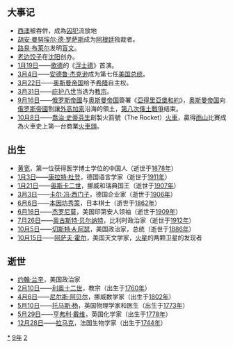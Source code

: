 {{yearTOC|1829|清'''[[道光|道光]]九年'''；越南'''[[明命|明命]]十年'''；日本'''[[文政|文政]]十二年'''}}
== 大事记 ==
*[[西澳大利亞|西澳]]被吞併，成為[[囚犯|囚犯]]流放地
*[[胡安·曼努埃尔·德·罗萨斯|胡安·曼努埃尔·德·罗萨斯]]成为[[阿根廷|阿根廷]]独裁者。
*[[路易·布莱尔|路易·布莱尔]]发明[[盲文|盲文]]。
*[[老边饺子|老边饺子]]在[[沈阳市|沈阳]]创办。
*[[1月19日|1月19日]]——[[歌德|歌德]]的《[[浮士德|浮士德]]》首演。
*[[3月4日|3月4日]]——[[安德鲁·杰克逊|安德鲁·杰克逊]]成为第七任[[美国总统|美国总统]]。
*[[3月22日|3月22日]]——[[奥斯曼帝国|奥斯曼帝国]]给予[[希腊|希腊]]自主权。
*[[3月31日|3月31日]]——[[庇护八世|庇护八世]]当选为[[教宗|教宗]]。
*[[9月16日|9月16日]]——[[俄罗斯帝國|俄罗斯帝國]]与[[奥斯曼帝国|奥斯曼帝国]]簽署《[[亞得里亞堡和約|亞得里亞堡和約]]》，[[奥斯曼帝国|奥斯曼帝国]]向[[俄罗斯帝國|俄罗斯帝國]]割讓[[外高加索|外高加索]]沿海的領土，[[第八次俄土戰爭|第八次俄土戰爭]]结束。
*[[10月8日|10月8日]]——[[喬治·史蒂芬生|喬治·史蒂芬生]]創製火箭號（The Rocket）[[蒸汽機車|火車]]，贏得[[雨山_(英國)|雨山]]比賽成為火車史上第一台商業[[火車頭|火車頭]]。

== 出生 ==
*[[黄宽|黄宽]]，第一位获得医学博士学位的中国人（逝世于[[1878年|1878年]]）
*[[1月3日|1月3日]]——[[康拉特·杜登|康拉特·杜登]]，德国语言学家（逝世于[[1911年|1911年]]）
*[[1月21日|1月21日]]——[[奥斯卡二世|奥斯卡二世]]，挪威和瑞典国王（逝世于[[1907年|1907年]]）
*[[3月3日|3月3日]]——[[卡尔·冯·西门子|卡尔·冯·西门子]]，德国企业家（逝世于[[1906年|1906年]]）
*[[6月6日|6月6日]]——[[本因坊秀策|本因坊秀策]]，日本棋士（逝世于[[1862年|1862年]]）
*[[6月16日|6月16日]]——[[杰罗尼莫|杰罗尼莫]]，美国印第安人领袖（逝世于[[1909年|1909年]]）
*[[7月26日|7月26日]]——[[奥古斯特·贝尔纳特|奥古斯特·贝尔纳特]]，比利时政治家（逝世于[[1912年|1912年]]）
*[[10月5日|10月5日]]——[[切斯特·艾伦·阿瑟|切斯特·A·阿瑟]]，美国政治家，总统（逝世于[[1886年|1886年]]）
*[[10月15日|10月15日]]——[[阿萨夫·霍尔|阿萨夫·霍尔]]，美国天文学家，[[火星|火星]]的两颗卫星的发现者

== 逝世 ==
{{Wikisource year mention}}
*[[约翰·兰辛|约翰·兰辛]]，美国政治家
*[[2月10日|2月10日]]——[[良十二世|利奧十二世]]，教宗（出生于[[1760年|1760年]]）
*[[4月6日|4月6日]]——[[尼尔斯·阿贝尔|尼尔斯·阿贝尔]]，挪威数学家（出生于[[1802年|1802年]]）
*[[5月10日|5月10日]]——[[托马斯·杨|托马斯·杨]]，英国物理学家和医生（出生于[[1773年|1773年]]）
*[[5月29日|5月29日]]——[[亨弗利·戴维|亨弗利·戴维]]，英国化学家（出生于[[1778年|1778年]]）
*[[12月28日|12月28日]]——[[让-巴普蒂斯特·拉马克|拉马克]]，法国生物学家（出生于[[1744年|1744年]]）

[[Category:1829年|*]]
[[Category:1820年代|9年]]
[[Category:19世纪各年|2]]